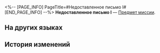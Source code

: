 <%-- [PAGE_INFO]
PageTitle=#Недоставленное письмо I#
[END_PAGE_INFO] --%>
{{Предмет Инфобокс
|id          = 140078
|Изображение = Иконка Письмо.png
|Тип         = Предмет миссии
|Инвентарь   = Миссии
|Редкость    = 3
|Эффект      = 
|Описание    = Конверт, найденный в Белобоге.<br />На нём написано: «Дражайший друг! Не могли б вы купить марку и отправить это письмо? Тысяча благодарностей!»<br />Наверное, в Надмирье кто-нибудь поможет разобраться с этим письмом.
}}
'''Недоставленное письмо I''' — [[Предмет миссии]].

==На других языках==
{{На других языках
|en   = Misdelivered Letter 1
|zhs  = 未妥投的信封•一
|zht  = 未投遞的信封•一
|ja   = 届かなかった手紙&nbsp;1
|ko   = 전해지지 못한 편지•1
|es   = Carta sin entregar (I)
|fr   = Lettre non livrée&nbsp;1
|ru   = Недоставленное письмо I
|th   = จดหมายที่ไม่ได้ส่ง 1
|vi   = Bức Thư Chưa Gửi - 1
|de   = Nicht zugestellter Brief 1
|id   = Surat yang Tidak Terkirim 1
|pt   = Carta Não Entregue 1
}}

==История изменений==
{{История изменений|3.5}}